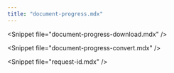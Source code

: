 ```yaml
---
title: "document-progress.mdx"
---
```


&lt;Snippet file="document-progress-download.mdx" /&gt;

&lt;Snippet file="document-progress-convert.mdx" /&gt;

&lt;Snippet file="request-id.mdx" /&gt;
